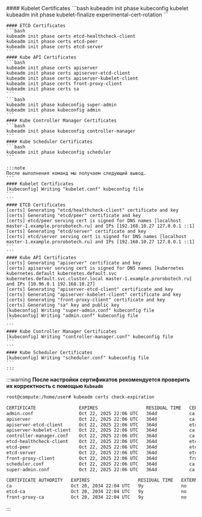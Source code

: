 

<Tabs groupId="install-type">

  <TabItem value='HardWay'>
    <K8sCerts />
    <ETCDCerts />
    <KubeAPICerts />
    <KubeControllersCerts />
    <KubeSchedulerCerts />
  </TabItem>

  <TabItem value='Kubeadm'>
    #### Kubelet Certificates
    ```bash
    kubeadm init phase kubeconfig kubelet
    kubeadm init phase kubelet-finalize experimental-cert-rotation
    ```

    #### ETCD Certificates
    ```bash
    kubeadm init phase certs etcd-healthcheck-client
    kubeadm init phase certs etcd-peer
    kubeadm init phase certs etcd-server
    ```
    #### Kube API Certificates
    ```bash
    kubeadm init phase certs apiserver
    kubeadm init phase certs apiserver-etcd-client
    kubeadm init phase certs apiserver-kubelet-client
    kubeadm init phase certs front-proxy-client
    kubeadm init phase certs sa
    ```
    ```bash
    kubeadm init phase kubeconfig super-admin
    kubeadm init phase kubeconfig admin
    ```
    #### Kube Controller Manager Certificates
    ```bash
    kubeadm init phase kubeconfig controller-manager
    ```
    #### Kube Scheduler Certificates
    ```bash
    kubeadm init phase kubeconfig scheduler
    ```

    :::note
    После выполнения команд мы получаем следующий вывод.
    ```
    #### Kubelet Certificates
    [kubeconfig] Writing "kubelet.conf" kubeconfig file
    ```
    ```
    #### ETCD Certificates
    [certs] Generating "etcd/healthcheck-client" certificate and key
    [certs] Generating "etcd/peer" certificate and key
    [certs] etcd/peer serving cert is signed for DNS names [localhost master-1.example.prorobotech.ru] and IPs [192.168.10.27 127.0.0.1 ::1]
    [certs] Generating "etcd/server" certificate and key
    [certs] etcd/server serving cert is signed for DNS names [localhost master-1.example.prorobotech.ru] and IPs [192.168.10.27 127.0.0.1 ::1]
    ```
    ```
    #### Kube API Certificates
    [certs] Generating "apiserver" certificate and key
    [certs] apiserver serving cert is signed for DNS names [kubernetes kubernetes.default kubernetes.default.svc kubernetes.default.svc.cluster.local master-1.example.prorobotech.ru] and IPs [10.96.0.1 192.168.10.27]
    [certs] Generating "apiserver-etcd-client" certificate and key
    [certs] Generating "apiserver-kubelet-client" certificate and key
    [certs] Generating "front-proxy-client" certificate and key
    [certs] Generating "sa" key and public key
    [kubeconfig] Writing "super-admin.conf" kubeconfig file
    [kubeconfig] Writing "admin.conf" kubeconfig file
    ```
    ```
    #### Kube Controller Manager Certificates
    [kubeconfig] Writing "controller-manager.conf" kubeconfig file
    ```
    ```
    #### Kube Scheduler Certificates
    [kubeconfig] Writing "scheduler.conf" kubeconfig file
    ```
    :::
  </TabItem>

</Tabs>

:::warning
**После настройки сертификатов рекомендуется проверить их корректность с помощью `Kubeadm`**


```bash
root@compute:/home/user# kubeadm certs check-expiration

CERTIFICATE                EXPIRES                  RESIDUAL TIME   CERTIFICATE AUTHORITY   EXTERNALLY MANAGED
admin.conf                 Oct 22, 2025 22:06 UTC   364d            ca                      no      
apiserver                  Oct 22, 2025 22:06 UTC   364d            ca                      no      
apiserver-etcd-client      Oct 22, 2025 22:06 UTC   364d            etcd-ca                 no      
apiserver-kubelet-client   Oct 22, 2025 22:06 UTC   364d            ca                      no      
controller-manager.conf    Oct 22, 2025 22:06 UTC   364d            ca                      no      
etcd-healthcheck-client    Oct 22, 2025 22:06 UTC   364d            etcd-ca                 no      
etcd-peer                  Oct 22, 2025 22:06 UTC   364d            etcd-ca                 no      
etcd-server                Oct 22, 2025 22:06 UTC   364d            etcd-ca                 no      
front-proxy-client         Oct 22, 2025 22:06 UTC   364d            front-proxy-ca          no      
scheduler.conf             Oct 22, 2025 22:06 UTC   364d            ca                      no      
super-admin.conf           Oct 22, 2025 22:06 UTC   364d            ca                      no      

CERTIFICATE AUTHORITY   EXPIRES                  RESIDUAL TIME   EXTERNALLY MANAGED
ca                      Oct 20, 2034 22:04 UTC   9y              no      
etcd-ca                 Oct 20, 2034 22:04 UTC   9y              no      
front-proxy-ca          Oct 20, 2034 22:04 UTC   9y              no      

```
:::
